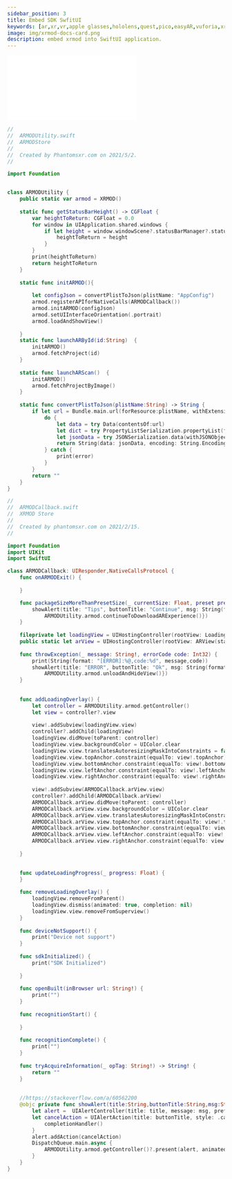 ```yaml
---
sidebar_position: 3
title: Embed SDK SwfitUI
keywords: [ar,xr,vr,apple glasses,hololens,quest,pico,easyAR,vuforia,xrmod,mod,doc,XR,facebook,meta,unity]
image: img/xrmod-docs-card.png
description: embed xrmod into SwiftUI application.
---
```


<iframe  className="video-showcase" src="//player.bilibili.com/player.html?aid=758355740&bvid=BV1q64y1o75i&cid=345215059&page=1" scrolling="no" border="0" frameborder="no" framespacing="0" allowfullscreen="true"> </iframe>

```swift
//
//  ARMODUtility.swift
//  ARMODStore
//
//  Created by Phantomsxr.com on 2021/5/2.
//

import Foundation


class ARMODUtility {
    public static var armod = XRMOD()
    
    static func getStatusBarHeight() -> CGFloat {
        var heightToReturn: CGFloat = 0.0
        for window in UIApplication.shared.windows {
            if let height = window.windowScene?.statusBarManager?.statusBarFrame.height, height > heightToReturn {
                heightToReturn = height
            }
        }
        print(heightToReturn)
        return heightToReturn
    }
    
    static func initARMOD(){
        
        let configJson = convertPlistToJson(plistName: "AppConfig")
        armod.registerAPIforNativeCalls(ARMODCallback())
        armod.initARMOD(configJson)
        armod.setUIInterfaceOrientation(.portrait)
        armod.loadAndShowView()
        
    }
    static func launchARById(id:String)  {
        initARMOD()
        armod.fetchProject(id)
    }
    
    static func launchARScan()  {
        initARMOD()
        armod.fetchProjectByImage()
    }
    
    static func convertPlistToJson(plistName:String) -> String {
        if let url = Bundle.main.url(forResource:plistName, withExtension: "plist") {
            do {
                let data = try Data(contentsOf:url)
                let dict = try PropertyListSerialization.propertyList(from: data, options: [], format: nil) as! [String:Any]
                let jsonData = try JSONSerialization.data(withJSONObject: dict , options: .prettyPrinted)
                return String(data: jsonData, encoding: String.Encoding.utf8) ?? ""
            } catch {
                print(error)
            }
        }
        return ""
    }
}

```

```swift
//
//  ARMODCallback.swift
//  XRMOD Store
//
//  Created by phantomsxr.com on 2021/2/15.
//

import Foundation
import UIKit
import SwiftUI

class ARMODCallback: UIResponder,NativeCallsProtocol {
    func onARMODExit() {
        
    }

    func packageSizeMoreThanPresetSize(_ currentSize: Float, preset presetSize: Float) {
        showAlert(title: "Tips", buttonTitle: "Continue", msg: String(format: "Need to download %.2f", currentSize),completionHandler: {
            ARMODUtility.armod.continueToDownloadARExperience()})
    }
    
    fileprivate let loadingView = UIHostingController(rootView: LoadingView())
    public static let arView = UIHostingController(rootView: ARView(statusBarHeight: ARMODUtility.getStatusBarHeight()))
    
    func throwException(_ message: String!, errorCode code: Int32) {
        print(String(format: "[ERROR]:%@,code:%d", message,code))
        showAlert(title: "ERROR", buttonTitle: "Ok", msg: String(format: "[ERROR]:%@,code:%d", message,code),completionHandler: {
            ARMODUtility.armod.unloadAndHideView()})
    }
    
 
    func addLoadingOverlay() {
        let controller = ARMODUtility.armod.getController()
        let view = controller?.view
        
        view!.addSubview(loadingView.view)
        controller?.addChild(loadingView)
        loadingView.didMove(toParent: controller)
        loadingView.view.backgroundColor = UIColor.clear
        loadingView.view.translatesAutoresizingMaskIntoConstraints = false
        loadingView.view.topAnchor.constraint(equalTo: view!.topAnchor).isActive = true
        loadingView.view.bottomAnchor.constraint(equalTo: view!.bottomAnchor).isActive = true
        loadingView.view.leftAnchor.constraint(equalTo: view!.leftAnchor).isActive = true
        loadingView.view.rightAnchor.constraint(equalTo: view!.rightAnchor).isActive = true
        
        view!.addSubview(ARMODCallback.arView.view)
        controller?.addChild(ARMODCallback.arView)
        ARMODCallback.arView.didMove(toParent: controller)
        ARMODCallback.arView.view.backgroundColor = UIColor.clear
        ARMODCallback.arView.view.translatesAutoresizingMaskIntoConstraints = false
        ARMODCallback.arView.view.topAnchor.constraint(equalTo: view!.topAnchor).isActive = true
        ARMODCallback.arView.view.bottomAnchor.constraint(equalTo: view!.bottomAnchor).isActive = true
        ARMODCallback.arView.view.leftAnchor.constraint(equalTo: view!.leftAnchor).isActive = true
        ARMODCallback.arView.view.rightAnchor.constraint(equalTo: view!.rightAnchor).isActive = true
        
    }

    
    func updateLoadingProgress(_ progress: Float) {
    }
    
    func removeLoadingOverlay() {
        loadingView.removeFromParent()
        loadingView.dismiss(animated: true, completion: nil)
        loadingView.view.removeFromSuperview()
    }
    
    func deviceNotSupport() {
        print("Device not support")
    }
    
    func sdkInitialized() {
        print("SDK Initialized")
        
    }
    
    func openBuilt(inBrowser url: String!) {
        print("")
    }
    
    func recognitionStart() {
        
    }
    
    func recognitionComplete() {
        print("")
    }
    
    func tryAcquireInformation(_ opTag: String!) -> String! {
        return ""
    }
    
    
    //https://stackoverflow.com/a/60562200
    @objc private func showAlert(title:String,buttonTitle:String,msg:String,completionHandler:@escaping()->Void){
        let alert =  UIAlertController(title: title, message: msg, preferredStyle: .alert)
        let cancelAction = UIAlertAction(title: buttonTitle, style: .cancel) { (action) in
            completionHandler()
        }
        alert.addAction(cancelAction)
        DispatchQueue.main.async {
            ARMODUtility.armod.getController()?.present(alert, animated: true, completion: nil)
        }
    }    
}

```